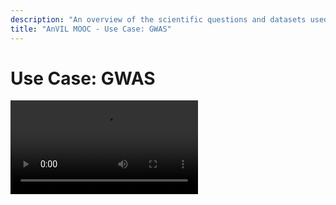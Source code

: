 ```yaml
---
description: "An overview of the scientific questions and datasets used in GWAS and how AnVIL makes GWAS research easier."
title: "AnVIL MOOC - Use Case: GWAS"
---
```


# Use Case: GWAS

<Video src="https://www.youtube.com/embed/0OAYUM2Bym0" title="Use case: GWAS" />

## Objectives

- Introduce the scientific questions and datasets used in GWAS.
- Describe computationally challenging analytical steps.
- Explain how AnVIL makes this research easier.

## Slides

The slides for this tutorial are located [here](https://docs.google.com/presentation/d/1IYbFuJRvGRR0mIgsrzvKShUD21DKMq9w7FMEKGuSC14).

